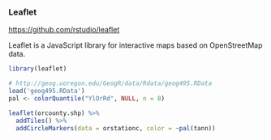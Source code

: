 
### Leaflet

<https://github.com/rstudio/leaflet>

Leaflet is a JavaScript library for interactive maps based on OpenStreetMap data.

```r
library(leaflet)

# http://geog.uoregon.edu/GeogR/data/Rdata/geog495.RData
load('geog495.RData')
pal <- colorQuantile("YlOrRd", NULL, n = 8)

leaflet(orcounty.shp) %>%
  addTiles() %>%
  addCircleMarkers(data = orstationc, color = ~pal(tann))
```
